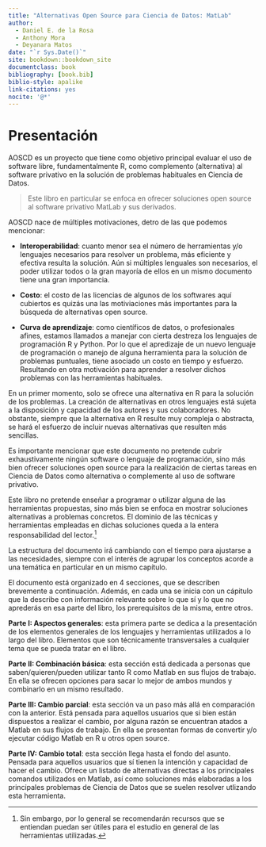 ```yaml
--- 
title: "Alternativas Open Source para Ciencia de Datos: MatLab"
author:
  - Daniel E. de la Rosa
  - Anthony Mora
  - Deyanara Matos
date: "`r Sys.Date()`"
site: bookdown::bookdown_site
documentclass: book
bibliography: [book.bib]
biblio-style: apalike
link-citations: yes
nocite: '@*'
---
```



# Presentación {-}

AOSCD es un proyecto que tiene como objetivo principal evaluar el uso de software libre, fundamentalmente R, como complemento (alternativa) al software privativo en la solución de problemas habituales en Ciencia de Datos. 

> Este libro en particular se enfoca en ofrecer soluciones open source al software privativo MatLab y sus derivados.

AOSCD nace de múltiples motivaciones, detro de las que podemos mencionar:

- **Interoperabilidad**: cuanto menor sea el número de herramientas y/o lenguajes necesarios para resolver un problema, más eficiente y efectiva resulta la solución. Aún si múltiples lenguales son necesarios, el poder utilizar todos o la gran mayoría de ellos en un mismo documento tiene una gran importancia.

- **Costo**: el costo de las licencias de algunos de los softwares aquí cubiertos es quizás una las motiviaciones más importantes para la búsqueda de alternativas open source.

- **Curva de aprendizaje**: como científicos de datos, o profesionales afines, estamos llamados a manejar con cierta destreza los lenguajes de programación R y Python. Por lo que el apredizaje de un nuevo lenguaje de programación o manejo de alguna herramienta para la solución de problemas puntuales, tiene asociado un costo en tiempo y esfuerzo. Resultando en otra motivación para aprender a resolver dichos problemas con las herramientas habituales.

En un primer momento, solo se ofrece una alternativa en R para la solución de los problemas. La creación de alternativas en otros lenguajes está sujeta a la disposición y capacidad de los autores y sus colaboradores. No obstante, siempre que la alternativa en R resulte muy compleja o abstracta, se hará el esfuerzo de incluir nuevas alternativas que resulten más sencillas.

Es importante mencionar que este documento no pretende cubrir exhaustivamente ningún software o lenguaje de programación, sino más bien ofrecer soluciones open source para la realización de ciertas tareas en Ciencia de Datos como alternativa o complemente al uso de software privativo. 

Este libro no pretende enseñar a programar o utilizar alguna de las herramientas propuestas, sino más bien se enfoca en mostrar soluciones alternativas a problemas concretos. El dominio de las técnicas y herramientas empleadas en dichas soluciones queda a la entera responsabilidad del lector.^[Sin embargo, por lo general se recomendarán recursos que se entiendan puedan ser útiles para el estudio en general de las herramientas utilizadas.]

La estructura del documento irá cambiando con el tiempo para ajustarse a las necesidades, siempre con el interés de agrupar los conceptos acorde a una temática en particular en un mismo capítulo.

El documento está organizado en 4 secciones, que se describen brevemente a continuación. Además, en cada una se inicia con un cápitulo que la describe con información relevante sobre lo que sí y lo que no aprederás en esa parte del libro, los prerequisitos de la misma, entre otros.

**Parte I: Aspectos generales**: esta primera parte  se dedica a la presentación de los elementos generales de los lenguajes y herramientas utilizados a lo largo del libro. Elementos que son técnicamente transversales a cualquier tema que se pueda tratar en el libro.

**Parte II: Combinación básica**: esta sección está dedicada a personas que saben/quieren/pueden utilizar tanto R como Matlab en sus flujos de trabajo. En ella se ofrecen opciones para sacar lo mejor de ambos mundos y combinarlo en un mismo resultado.

**Parte III: Cambio parcial**: esta sección va un paso más allá en comparación con la anterior. Está pensada para aquellos usuarios que si bien están dispuestos a realizar el cambio, por alguna razón se encuentran atados a Matlab en sus flujos de trabajo. En ella se presentan formas de convertir y/o ejecutar código Matlab en R u otros open source.

**Parte IV: Cambio total**:  esta sección llega hasta el fondo del asunto. Pensada para aquellos usuarios que sí tienen la intención y capacidad de hacer el cambio. Ofrece un listado de alternativas directas a los principales comandos utilizados en Matlab, así como soluciones más elaboradas a los principales problemas de Ciencia de Datos que se suelen resolver utlizando esta herramienta.

